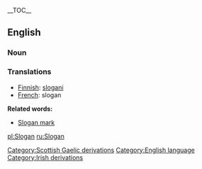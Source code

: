 {{wikipedia}}
__TOC__
==English==
===Noun===

===Translations===

*[[Finnish]]: [[slogani]]
*[[French]]: slogan

'''Related words:'''
*[[Slogan mark]]

[[pl:Slogan]]
[[ru:Slogan]]
[[Category:Scottish Gaelic derivations]]
[[Category:English language]]
[[Category:Irish derivations]]